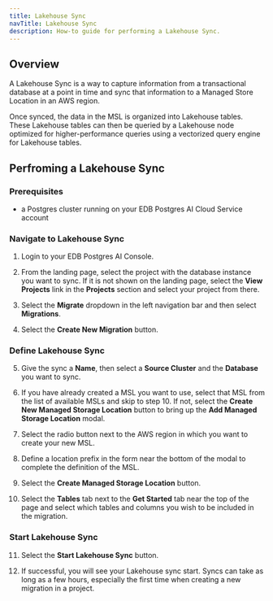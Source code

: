```yaml
---
title: Lakehouse Sync
navTitle: Lakehouse Sync
description: How-to guide for performing a Lakehouse Sync.
---
```


## Overview

A Lakehouse Sync is a way to capture information from a transactional database at a point in time and sync that information to a Managed Store Location in an AWS region.

Once synced, the data in the MSL is organized into Lakehouse tables. These Lakehouse tables can then be queried by a Lakehouse node optimized for higher-performance queries using a vectorized query engine for Lakehouse tables.

## Perfroming a Lakehouse Sync

### Prerequisites

- a Postgres cluster running on your EDB Postgres AI Cloud Service account

### Navigate to Lakehouse Sync

1. Login to your EDB Postgres AI Console.

2. From the landing page, select the project with the database instance you want to sync. If it is not shown on the landing page, select the **View Projects** link in the **Projects** section and select your project from there.

3. Select the **Migrate** dropdown in the left navigation bar and then select **Migrations**.

4. Select the **Create New Migration** button.

### Define Lakehouse Sync

5. Give the sync a **Name**, then select a **Source Cluster** and the **Database** you want to sync.

6. If you have already created a MSL you want to use, select that MSL from the list of available MSLs and skip to step 10. If not, select the **Create New Managed Storage Location** button to bring up the **Add Managed Storage Location** modal.

7. Select the radio button next to the AWS region in which you want to create your new MSL.

8. Define a location prefix in the form near the bottom of the modal to complete the definition of the MSL.

9. Select the **Create Managed Storage Location** button.

10. Select the **Tables** tab next to the **Get Started** tab near the top of the page and select which tables and columns you wish to be included in the migration.

### Start Lakehouse Sync

11. Select the **Start Lakehouse Sync** button.

12. If successful, you will see your Lakehouse sync start. Syncs can take as long as a few hours, especially the first time when creating a new migration in a project.

